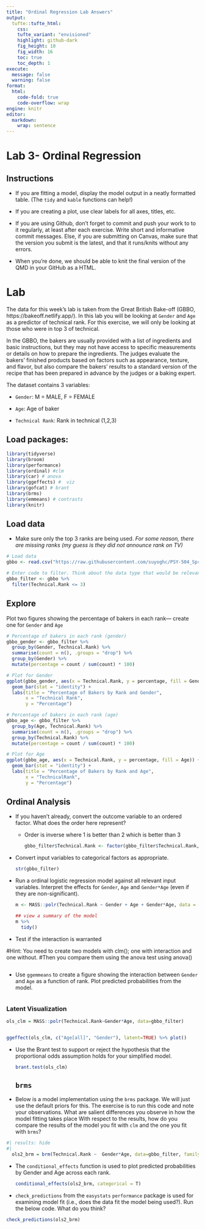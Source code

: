```yaml
---
title: "Ordinal Regression Lab Answers"
output: 
  tufte::tufte_html:
    css: 
    tufte_variant: "envisioned"
    highlight: github-dark
    fig_height: 10
    fig_width: 16
    toc: true
    toc_depth: 1
execute: 
  message: false
  warning: false
format: 
  html:
    code-fold: true
    code-overflow: wrap
engine: knitr
editor: 
  markdown: 
    wrap: sentence
---
```


# Lab 3- Ordinal Regression

## Instructions

-   If you are fitting a model, display the model output in a neatly formatted table.
    (The `tidy` and `kable` functions can help!)

-   If you are creating a plot, use clear labels for all axes, titles, etc.

-   If you are using Github, don't forget to commit and push your work to to it regularly, at least after each exercise.
    Write short and informative commit messages.
    Else, if you are submitting on Canvas, make sure that the version you submit is the latest, and that it runs/knits without any errors.

-   When you're done, we should be able to knit the final version of the QMD in your GitHub as a HTML.

# Lab

The data for this week's lab is taken from the Great British Bake-off (GBBO, https://bakeoff.netlify.app/).
In this lab you will be looking at `Gender` and `Age` as a predictor of technical rank.
For this exercise, we will only be looking at those who were in top 3 of technical.

In the GBBO, the bakers are usually provided with a list of ingredients and basic instructions, but they may not have access to specific measurements or details on how to prepare the ingredients.
The judges evaluate the bakers' finished products based on factors such as appearance, texture, and flavor, but also compare the bakers' results to a standard version of the recipe that has been prepared in advance by the judges or a baking expert.

The dataset contains 3 variables:

-   `Gender`: M = MALE, F = FEMALE

-   `Age`: Age of baker

-   `Technical Rank`: Rank in technical (1,2,3)

## Load packages:

```r
library(tidyverse)
library(broom)
library(performance)
library(ordinal) #clm
library(car) # anova
library(ggeffects) #  viz
library(gofcat) # brant
library(brms)
library(emmeans) # contrasts
library(knitr)

```

## Load data

-   Make sure only the top 3 ranks are being used. *For some reason, there are missing ranks (my guess is they did not announce rank on TV)*

```r
# Load data
gbbo <- read.csv("https://raw.githubusercontent.com/suyoghc/PSY-504_Spring-2025/refs/heads/main/Ordinal%20Regression/data/GBBO.csv")

# Enter code to filter. Think about the data type that would be relevant for Rank
gbbo_filter <- gbbo %>% 
  filter(Technical.Rank <= 3)

```

## Explore

Plot two figures showing the percentage of bakers in each rank--- create one for `Gender` and `Age`

```r
# Percentage of bakers in each rank (gender)
gbbo_gender <- gbbo_filter %>%
  group_by(Gender, Technical.Rank) %>%
  summarise(count = n(), .groups = "drop") %>%
  group_by(Gender) %>%
  mutate(percentage = count / sum(count) * 100)

# Plot for Gender
ggplot(gbbo_gender, aes(x = Technical.Rank, y = percentage, fill = Gender)) +
  geom_bar(stat = "identity") +
  labs(title = "Percentage of Bakers by Rank and Gender",
       x = "Technical Rank",
       y = "Percentage")

```

```r
# Percentage of bakers in each rank (age)
gbbo_age <- gbbo_filter %>%
  group_by(Age, Technical.Rank) %>%
  summarise(count = n(), .groups = "drop") %>%
  group_by(Technical.Rank) %>%
  mutate(percentage = count / sum(count) * 100)

# Plot for Age
ggplot(gbbo_age, aes(x = Technical.Rank, y = percentage, fill = Age)) +
  geom_bar(stat = "identity") +
  labs(title = "Percentage of Bakers by Rank and Age",
       x = "TechnicalRank",
       y = "Percentage")

```

## Ordinal Analysis

-   If you haven't already, convert the outcome variable to an ordered factor.
    What does the order here represent?

    -   Order is inverse where 1 is better than 2 which is better than 3

        ```r

        gbbo_filter$Technical.Rank <- factor(gbbo_filter$Technical.Rank, levels = c("3", "2", "1"), ordered = TRUE) 

        ```

-   Convert input variables to categorical factors as appropriate.

    ```r
    str(gbbo_filter)
    ```

-   Run a ordinal logistic regression model against all relevant input variables.
    Interpret the effects for `Gender`, `Age` and `Gender*Age` (even if they are non-significant).

    ```r

    m <- MASS::polr(Technical.Rank ~ Gender + Age + Gender*Age, data = gbbo_filter, Hess=TRUE)

    ## view a summary of the model
    m %>% 
      tidy()
    ```

-   Test if the interaction is warranted

#Hint: You need to create two models with clm(); one with interaction and one without.
#Then you compare them using the anova test using anova()

```r

```

-   Use `ggemmeans` to create a figure showing the interaction between `Gender` and `Age` as a function of rank.
    Plot predicted probabilities from the model.

    ```r

    ```

### Latent Visualization

```r

ols_clm = MASS::polr(Technical.Rank~Gender*Age, data=gbbo_filter)


ggeffect(ols_clm, c("Age[all]", "Gender"), latent=TRUE) %>% plot()

```

-   Use the Brant test to support or reject the hypothesis that the proportional odds assumption holds for your simplified model.

    ```r
    brant.test(ols_clm)

    ```

    ## `brms`

-   Below is a model implementation using the `brms` package.
    We will just use the default priors for this.
    The exercise is to run this code and note your observations.
    What are salient differences you observe in how the model fitting takes place With respect to the results, how do you compare the results of the model you fit with `clm` and the one you fit with `brms`?

```r
#| results: hide
#| 
  ols2_brm = brm(Technical.Rank ~  Gender*Age, data=gbbo_filter, family = cumulative, cores = 4,chains = 4)
```

-   The `conditional_effects` function is used to plot predicted probabilities by Gender and Age across each rank.

    ```r
    conditional_effects(ols2_brm, categorical = T)
    ```

-   `check_predictions` from the `easystats` `performance` package is used for examining model fit (i.e., does the data fit the model being used?).
    Run the below code.
    What do you think?

```r
check_predictions(ols2_brm)
```

